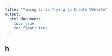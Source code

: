 ```yaml
---
title: "Yiming Li is Trying to Create Website"
output: 
  html_document:
    toc: true
    toc_float: true
---
```


## h